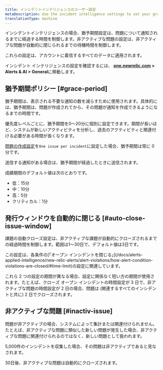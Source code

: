 ```yaml
---
title: インシデントインテリジェンスのユーザー設定
metaDescription: Use the incident intelligence settings to set your grace period and inactive issue time policies.
translationType: machine
---
```


インシデントインテリジェンスの場合、猶予期間設定は、問題について通知されるまでに経過する時間を制御します。非アクティブな問題の設定は、非アクティブな問題が自動的に閉じられるまでの待機時間を制御します。

これらの設定は、アカウントに着信するすべてのデータに適用されます。

インシデント インテリジェンスの設定を確認するには、 **[one.newrelic.com](https://one.newrelic.com/all-capabilities) > Alerts & AI > General**に移動します。

## 猶予期間ポリシー [#grace-period]

猶予期間は、表示される不要な通知の数を減らすために使用されます。具体的には、猶予期間は、問題が作成されてから、その問題が通知を作成できるようになるまでの時間です。

優先度レベルごとに、猶予期間を0〜20分に個別に設定できます。期間が長いほど、システムが新しいアクティビティを分析し、過去のアクティビティと関連付ける必要がある時間が長くなります。

[問題の作成設定](/docs/alerts-applied-intelligence/new-relic-alerts/alert-policies/specify-when-alerts-create-incidents/#preference-options)を`One issue per incident`に設定した場合、猶予期間は常に 0 分です。

送信する通知がある場合は、猶予期間が経過したときに送信されます。

成績期間のデフォルト値は次のとおりです。

* 低：15分
* 中：10分
* 高：5分
* クリティカル：1分

## 発行ウィンドウを自動的に閉じる [#auto-close-issue-window]

課題の自動クローズ設定は、非アクティブな課題が自動的にクローズされるまでの経過時間を制御します。範囲は1〜30日で、デフォルト値は3日です。

<Callout variant="tip">
  この設定は、各条件の[「オープン インシデントを閉じる」](/docs/alerts-applied-intelligence/new-relic-alerts/alert-violations/how-alert-condition-violations-are-closed/#time-limit)の設定に関連しています。

  これら 2 つの設定の期間が異なる場合、設定に関係なく短い方の期間が使用されます。たとえば、クローズ オープン インシデントの時間設定が 3 日で、非アクティブな問題の時間設定が 2 日の場合、問題は (関連するすべてのインシデントと共に) 2 日でクローズされます。
</Callout>

## 非アクティブな問題 [#inactiv-issue]

問題が非アクティブの場合、システムによって集計または関連付けられません。たとえば、非アクティブな問題に類似した新しい問題が発生した場合、非アクティブな問題に関連付けられるのではなく、新しい問題として扱われます。

5,000件のインシデントを収集した場合、その問題は非アクティブであると見なされます。

30日後、非アクティブな問題は自動的にクローズされます。